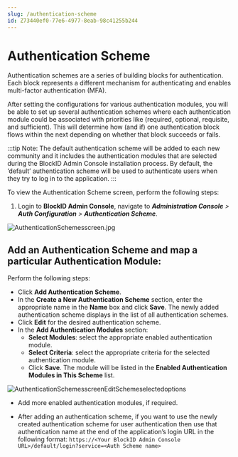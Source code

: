 ```yaml
---
slug: /authentication-scheme
id: Z73440ef0-77e6-4977-8eab-98c41255b244
---
```

# Authentication Scheme
Authentication schemes are a series of building blocks for authentication. Each block represents a different mechanism for authenticating and enables multi-factor authentication (MFA).

After setting the configurations for various authentication modules, you will be able to set up several authentication schemes where each authentication module could be associated with priorities like (required, optional, requisite, and sufficient). This will determine how (and if) one authentication block flows within the next depending on whether that block succeeds or fails.


:::tip Note:
The default authentication scheme will be added to each new community and it includes the authentication modules that are selected during the BlockID Admin Console installation process. By default, the ‘default’ authentication scheme will be used to authenticate users when they try to log in to the application.
:::

To view the Authentication Scheme screen, perform the following steps:
1. Login to **BlockID Admin Console**, navigate to ***Administration Console** >  **Auth Configuration** > **Authentication Scheme***.

![AuthenticationSchemesscreen.jpg](https://cdn.document360.io/aeae7c88-d2f4-4a9c-bba9-c4f368260d78/Images/Documentation/AuthenticationSchemesscreen%281%29.jpg)

## Add an Authentication Scheme and map a particular Authentication Module:
Perform the following steps:

* Click **Add Authentication Scheme**. 
* In the **Create a New Authentication Scheme** section, enter the appropriate name in the **Name** box and click **Save**. The newly added authentication scheme displays in the list of all authentication schemes.
* Click **Edit** for the desired authentication scheme.
* In the **Add Authentication Modules** section:
  * **Select Modules**: select the appropriate enabled authentication module.
  * **Select Criteria**: select the appropriate criteria for the selected authentication module.
  * Click **Save**. The module will be listed in the **Enabled Authentication Modules in This Scheme** list.

![AuthenticationSchemesscreenEditSchemeselectedoptions](https://cdn.document360.io/aeae7c88-d2f4-4a9c-bba9-c4f368260d78/Images/Documentation/AuthenticationSchemesscreenEditSchemeselectedoptions.jpg)

* Add more enabled authentication modules, if required.

* After adding an authentication scheme, if you want to use the newly created authentication scheme for user authentication then use that authentication name at the end of the application’s login URL in the following format:
`https://<Your BlockID Admin Console URL>/default/login?service=<Auth Scheme name>`

